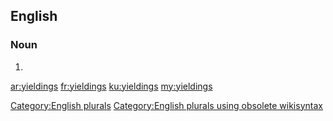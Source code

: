 ==English==

===Noun===
{{head|en}}

# {{plural of|yielding}}

[[Category:English plurals]][[Category:English plurals using obsolete wikisyntax]]

[[ar:yieldings]]
[[fr:yieldings]]
[[ku:yieldings]]
[[my:yieldings]]